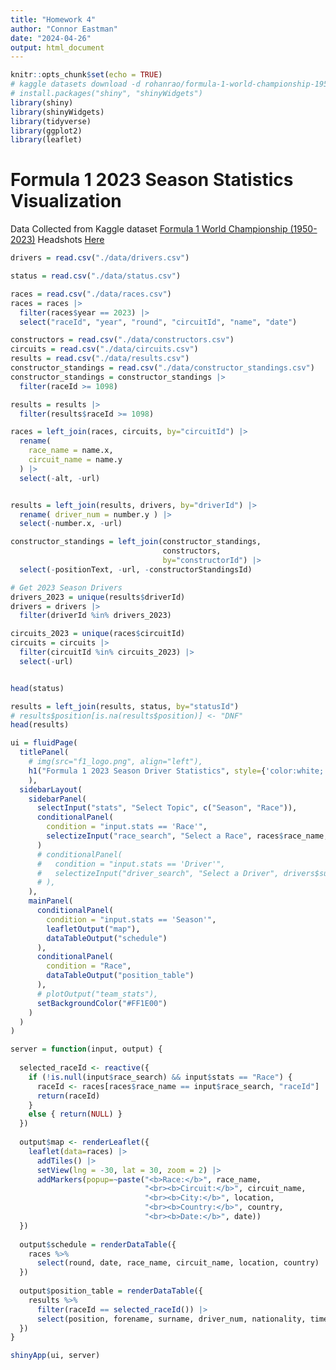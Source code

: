 ```yaml
---
title: "Homework 4"
author: "Connor Eastman"
date: "2024-04-26"
output: html_document
---
```


```r
knitr::opts_chunk$set(echo = TRUE)
# kaggle datasets download -d rohanrao/formula-1-world-championship-1950-2020
# install.packages("shiny", "shinyWidgets")
library(shiny)
library(shinyWidgets)
library(tidyverse)
library(ggplot2)
library(leaflet)
```

# Formula 1 2023 Season Statistics Visualization

Data Collected from Kaggle dataset [Formula 1 World Championship (1950-2023)](https://www.kaggle.com/datasets/rohanrao/formula-1-world-championship-1950-2020?resource=download)
Headshots [Here](https://www.skysports.com/f1/drivers-teams)

```r
drivers = read.csv("./data/drivers.csv")

status = read.csv("./data/status.csv")

races = read.csv("./data/races.csv")
races = races |>
  filter(races$year == 2023) |>
  select("raceId", "year", "round", "circuitId", "name", "date")

constructors = read.csv("./data/constructors.csv")
circuits = read.csv("./data/circuits.csv")
results = read.csv("./data/results.csv")
constructor_standings = read.csv("./data/constructor_standings.csv")
constructor_standings = constructor_standings |>
  filter(raceId >= 1098)

results = results |>
  filter(results$raceId >= 1098)

races = left_join(races, circuits, by="circuitId") |>
  rename(
    race_name = name.x,
    circuit_name = name.y
  ) |>
  select(-alt, -url)


results = left_join(results, drivers, by="driverId") |>
  rename( driver_num = number.y ) |>
  select(-number.x, -url)

constructor_standings = left_join(constructor_standings, 
                                  constructors, 
                                  by="constructorId") |>
  select(-positionText, -url, -constructorStandingsId)

# Get 2023 Season Drivers
drivers_2023 = unique(results$driverId)
drivers = drivers |>
  filter(driverId %in% drivers_2023)

circuits_2023 = unique(races$circuitId)
circuits = circuits |>
  filter(circuitId %in% circuits_2023) |>
  select(-url)


head(status)
```

```r
results = left_join(results, status, by="statusId")
# results$position[is.na(results$position)] <- "DNF"
head(results)
```


```r
ui = fluidPage(
  titlePanel(
    # img(src="f1_logo.png", align="left"),
    h1("Formula 1 2023 Season Driver Statistics", style={'color:white; background-color:#FF1E00'})
    ),
  sidebarLayout(
    sidebarPanel(
      selectInput("stats", "Select Topic", c("Season", "Race")),
      conditionalPanel(
        condition = "input.stats == 'Race'",
        selectizeInput("race_search", "Select a Race", races$race_name, multiple = FALSE)
      )
      # conditionalPanel(
      #   condition = "input.stats == 'Driver'",
      #   selectizeInput("driver_search", "Select a Driver", drivers$surname, multiple = FALSE)
      # ),
    ),
    mainPanel(
      conditionalPanel(
        condition = "input.stats == 'Season'",
        leafletOutput("map"),
        dataTableOutput("schedule")
      ),
      conditionalPanel(
        condition = "Race",
        dataTableOutput("position_table")
      ),
      # plotOutput("team_stats"),
      setBackgroundColor("#FF1E00")
    )
  )
)

server = function(input, output) {
  
  selected_raceId <- reactive({
    if (!is.null(input$race_search) && input$stats == "Race") {
      raceId <- races[races$race_name == input$race_search, "raceId"]
      return(raceId)
    }
    else { return(NULL) }
  })
  
  output$map <- renderLeaflet({
    leaflet(data=races) |>
      addTiles() |>
      setView(lng = -30, lat = 30, zoom = 2) |>
      addMarkers(popup=~paste("<b>Race:</b>", race_name,
                              "<br><b>Circuit:</b>", circuit_name, 
                              "<br><b>City:</b>", location, 
                              "<br><b>Country:</b>", country,
                              "<br><b>Date:</b>", date))
  })
   
  output$schedule = renderDataTable({
    races %>%
      select(round, date, race_name, circuit_name, location, country)
  })
   
  output$position_table = renderDataTable({
    results %>%
      filter(raceId == selected_raceId()) |>
      select(position, forename, surname, driver_num, nationality, time, points, status)
  })
}

shinyApp(ui, server)
```

